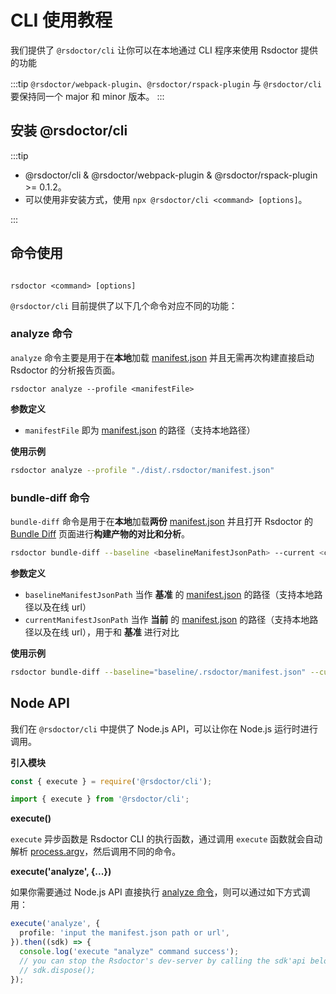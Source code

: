 # CLI 使用教程

我们提供了 `@rsdoctor/cli` 让你可以在本地通过 CLI 程序来使用 Rsdoctor 提供的功能

:::tip
`@rsdoctor/webpack-plugin`、`@rsdoctor/rspack-plugin` 与 `@rsdoctor/cli` 要保持同一个 major 和 minor 版本。
:::

## 安装 @rsdoctor/cli

:::tip

- @rsdoctor/cli & @rsdoctor/webpack-plugin & @rsdoctor/rspack-plugin >= 0.1.2。
- 可以使用非安装方式，使用 `npx @rsdoctor/cli <command> [options]`。

:::



<PackageManagerTabs command="add @rsdoctor/cli -D" />

## 命令使用

```linux

rsdoctor <command> [options]

```

`@rsdoctor/cli` 目前提供了以下几个命令对应不同的功能：

### analyze 命令

`analyze` 命令主要是用于在**本地**加载 [manifest.json](../../config/options/term.mdx) 并且无需再次构建直接启动 Rsdoctor 的分析报告页面。

```linux
rsdoctor analyze --profile <manifestFile>
```

**参数定义**

- `manifestFile` 即为 [manifest.json](../../config/options/term.mdx) 的路径（支持本地路径）

**使用示例**

```bash
rsdoctor analyze --profile "./dist/.rsdoctor/manifest.json"
```

### bundle-diff 命令

`bundle-diff` 命令是用于在**本地**加载**两份** [manifest.json](/config/options/term#manifestjson) 并且打开 Rsdoctor 的 [Bundle Diff](../usage/bundle-diff) 页面进行**构建产物的对比和分析**。

```bash
rsdoctor bundle-diff --baseline <baselineManifestJsonPath> --current <currentManifestJsonPath>
```

**参数定义**

- `baselineManifestJsonPath` 当作 **基准** 的 [manifest.json](/config/options/term#manifestjson) 的路径（支持本地路径以及在线 url）
- `currentManifestJsonPath` 当作 **当前** 的 [manifest.json](/config/options/term#manifestjson) 的路径（支持本地路径以及在线 url），用于和 **基准** 进行对比

**使用示例**

```bash
rsdoctor bundle-diff --baseline="baseline/.rsdoctor/manifest.json" --current="current/.rsdoctor/manifest.json"
```

## Node API

我们在 `@rsdoctor/cli` 中提供了 Node.js API，可以让你在 Node.js 运行时进行调用。

**引入模块**

<Tabs>

<Tab label="cjs">

```js
const { execute } = require('@rsdoctor/cli');
```

</Tab>

<Tab label="esm">

```js
import { execute } from '@rsdoctor/cli';
```

</Tab>

</Tabs>

**execute()**

`execute` 异步函数是 Rsdoctor CLI 的执行函数，通过调用 `execute` 函数就会自动解析 [process.argv](https://nodejs.org/dist/latest-v22.x/docs/api/process.html#processargv)，然后调用不同的命令。

**execute('analyze', \{...\})**

如果你需要通过 Node.js API 直接执行 [analyze 命令](#analyze-命令)，则可以通过如下方式调用：

```ts
execute('analyze', {
  profile: 'input the manifest.json path or url',
}).then((sdk) => {
  console.log('execute "analyze" command success');
  // you can stop the Rsdoctor's dev-server by calling the sdk'api below:
  // sdk.dispose();
});
```
